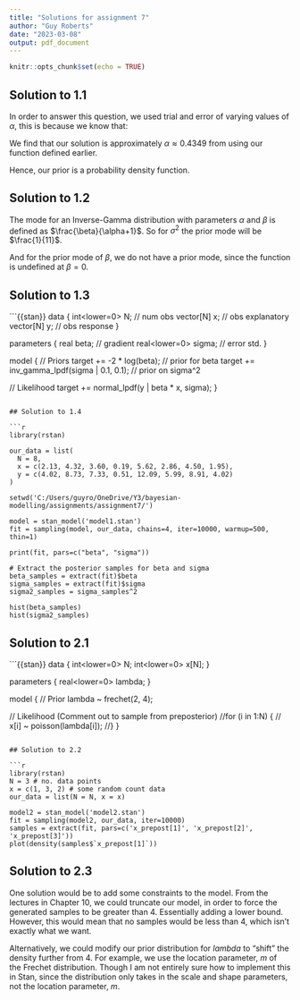 ```yaml
---
title: "Solutions for assignment 7"
author: "Guy Roberts"
date: "2023-03-08"
output: pdf_document
---
```


```r
knitr::opts_chunk$set(echo = TRUE)
```

## Solution to 1.1

In order to answer this question, we used trial and error of varying values of $\alpha$, this is because we know that:

\begin{align*}
    Pr(N \leq 2) &= \pi(2) + \pi(1) + \pi(0)
\end{align*}

We find that our solution is approximately $\alpha \approx 0.4349$ from using our function defined earlier.

\begin{align*}
  \int_{1}^{\infty}\beta^{-2}d\beta &= \biggl[ -\beta^{-1} \biggr]_{1}^{\infty} = 0 + 1 = 1
\end{align*}

Hence, our prior is a probability density function.

## Solution to 1.2

The mode for an Inverse-Gamma distribution with parameters $\alpha$ and $\beta$ is defined as $\frac{\beta}{\alpha+1}$. So for $\sigma^{2}$ the prior mode will be $\frac{1}{11}$.

And for the prior mode of $\beta$, we do not have a prior mode, since the function is undefined at $\beta = 0$. 


## Solution to 1.3

```{{stan}}
data {
  int<lower=0> N; // num obs
  vector[N] x;    // obs explanatory
  vector[N] y;    // obs response
}

parameters {
  real beta;           // gradient
  real<lower=0> sigma; // error std.
}

model {
  // Priors
  target += -2 * log(beta); // prior for beta
  target += inv_gamma_lpdf(sigma | 0.1, 0.1); // prior on sigma^2
  
  // Likelihood
  target += normal_lpdf(y | beta * x, sigma);
}
```

## Solution to 1.4

```r
library(rstan)

our_data = list(
  N = 8,
  x = c(2.13, 4.32, 3.60, 0.19, 5.62, 2.86, 4.50, 1.95),
  y = c(4.02, 8.73, 7.33, 0.51, 12.09, 5.99, 8.91, 4.02)
)

setwd('C:/Users/guyro/OneDrive/Y3/bayesian-modelling/assignments/assignment7/')

model = stan_model('model1.stan')
fit = sampling(model, our_data, chains=4, iter=10000, warmup=500, thin=1)

print(fit, pars=c("beta", "sigma"))

# Extract the posterior samples for beta and sigma
beta_samples = extract(fit)$beta
sigma_samples = extract(fit)$sigma
sigma2_samples = sigma_samples^2

hist(beta_samples)
hist(sigma2_samples)
```


## Solution to 2.1

```{{stan}}
data {
  int<lower=0> N;
  int<lower=0> x[N];
}

parameters {
  real<lower=0> lambda;
}

model {
  // Prior
  lambda ~ frechet(2, 4);
  
  // Likelihood (Comment out to sample from preposterior)
  //for (i in 1:N) {
  //  x[i] ~ poisson(lambda[i]);
  //}
}
```

## Solution to 2.2

```r
library(rstan)
N = 3 # no. data points
x = c(1, 3, 2) # some random count data
our_data = list(N = N, x = x)

model2 = stan_model('model2.stan')
fit = sampling(model2, our_data, iter=10000)
samples = extract(fit, pars=c('x_prepost[1]', 'x_prepost[2]', 'x_prepost[3]'))
plot(density(samples$`x_prepost[1]`))
```

## Solution to 2.3

One solution would be to add some constraints to the model. From the lectures in Chapter 10, we could truncate our model, in order to force the generated samples to be greater than 4. Essentially adding a lower bound. However, this would mean that no samples would be less than 4, which isn't exactly what we want.

Alternatively, we could modify our prior distribution for $lambda$ to "shift" the density further from 4. For example, we use the location parameter, $m$ of the Frechet distribution. Though I am not entirely sure how to implement this in Stan, since the distribution only takes in the scale and shape parameters, not the location parameter, $m$. 
